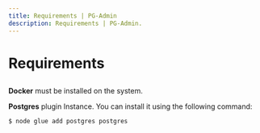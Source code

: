 ```yaml
---
title: Requirements | PG-Admin
description: Requirements | PG-Admin.
---
```



<Meta title="PG-Admin Plugin/Requirements" />

# Requirements

##

**Docker** must be installed on the system.

**Postgres** plugin Instance. You can install it using the following command:

```sh
$ node glue add postgres postgres
```
